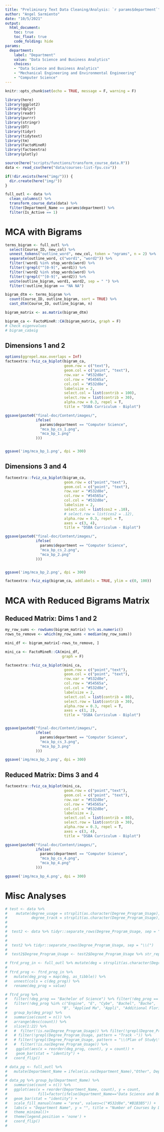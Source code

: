 ```yaml
---
title: "Preliminary Text Data Cleaning/Analysis: `r params$department`"
author: "Angel Sarmiento"
date: "10/5/2021"
output: 
  html_document:
    toc: true
    toc_float: true
    code_folding: hide
params:
  department: 
    label: "Department"
    value: "Data Science and Business Analytics"
    choices: 
    - "Data Science and Business Analytics"
    - "Mechanical Engineering and Environmental Engineering"
    - "Computer Science"
---
```


```r
knitr::opts_chunk$set(echo = TRUE, message = F, warning = F)
```



```r
library(here)
library(ggplot2)
library(dplyr)
library(readr)
library(purrr)
library(stringr)
library(DT)
library(tidyr)
library(tidytext)
library(tm)
library(FactoMineR)
library(factoextra)
library(plotly)
```

```r
source(here("scripts/functions/transform_course_data.R"))
data <- read_csv(here("data/courses-list-fpu.csv"))

if(!dir.exists(here("img/"))) {
  dir.create(here("img/"))
}
```



```r
full_outl <- data %>% 
  clean_columns() %>% 
  transform_course_data(data) %>% 
  filter(Department_Name == params$department) %>% 
  filter(Is_Active == 1)
```

# MCA with Bigrams {.tabset} 

```r
terms_bigram <- full_outl %>% 
  select(Course_ID, new_col) %>% 
  unnest_tokens("outline_word", new_col, token = "ngrams", n = 2) %>% 
  separate(outline_word, c("word1", "word2")) %>% 
  filter(!word1 %in% stop_words$word) %>%
  filter(!grepl("^[0-9]", word1)) %>% 
  filter(!word2 %in% stop_words$word) %>% 
  filter(!grepl("^[0-9]", word2)) %>% 
  unite(outline_bigram, word1, word2, sep = " ") %>% 
  filter(!outline_bigram == "NA NA")

bigram_dtm <- terms_bigram %>% 
  count(Course_ID, outline_bigram, sort = TRUE) %>% 
  cast_dtm(Course_ID, outline_bigram, n)
```

```r
bigram_matrix <- as.matrix(bigram_dtm)

bigram_ca <- FactoMineR::CA(bigram_matrix, graph = F)
# Check eigenvalues
# bigram_ca$eig
```




## Dimensions 1 and 2

```r
options(ggrepel.max.overlaps = Inf)
factoextra::fviz_ca_biplot(bigram_ca, 
                           geom.row = c("text"),
                           geom.col = c("point", "text"),
                           row.var = "#532d8e",
                           col.row = "#54565a",
                           col.col = "#532d8e",
                           labelsize = 2,
                           select.col = list(contrib = 100),
                           select.row = list(contrib = 30),
                           alpha.row = 0.3, repel = T,
                           title = "DSBA Curriculum - Biplot")

ggsave(paste0("final-doc/Content/images/", 
              ifelse(
                params$department == "Computer Science",
                "mca_bp_cs_1.png",
                "mca_bp_1.png"
              )))


ggsave('img/mca_bp_1.png', dpi = 300)

```


## Dimensions 3 and 4

```r
factoextra::fviz_ca_biplot(bigram_ca, 
                           geom.row = c("point","text"),
                           geom.col = c("point", "text"),
                           row.var = "#532d8e",
                           col.row = "#54565a",
                           col.col = "#532d8e",
                           labelsize = 2,
                           select.col = list(cos2 = .10),
                           # select.row = list(cos2 = .12),
                           alpha.row = 0.3, repel = T,
                           axes = c(3, 4),
                           title = "DSBA Curriculum - Biplot")

ggsave(paste0("final-doc/Content/images/", 
              ifelse(
                params$department == "Computer Science",
                "mca_bp_cs_2.png",
                "mca_bp_2.png"
              )))


ggsave('img/mca_bp_2.png', dpi = 300)
```

```r
factoextra::fviz_eig(bigram_ca, addlabels = TRUE, ylim = c(0, 100))
```



# MCA with Reduced Bigrams Matrix {.tabset}

## Reduced Matrix: Dims 1 and 2

```r
my_row_sums <- rowSums(bigram_matrix) %>% as.numeric()
rows_to_remove <- which(my_row_sums < median(my_row_sums))

mini_df <- bigram_matrix[-rows_to_remove, ]
```

```r
mini_ca <- FactoMineR::CA(mini_df,
                          graph = F)

factoextra::fviz_ca_biplot(mini_ca, 
                           geom.row = c("point","text"),
                           geom.col = c("point", "text"),
                           row.var = "#532d8e",
                           col.row = "#54565a",
                           col.col = "#532d8e",
                           labelsize = 2,
                           select.col = list(contrib = 80),
                           select.row = list(contrib = 30),
                           alpha.row = 0.3, repel = T,
                           axes = c(1, 2),
                           title = "DSBA Curriculum - Biplot")


ggsave(paste0("final-doc/Content/images/", 
              ifelse(
                params$department == "Computer Science",
                "mca_bp_cs_3.png",
                "mca_bp_3.png"
              )))

ggsave('img/mca_bp_3.png', dpi = 300)

```



## Reduced Matrix: Dims 3 and 4

```r
factoextra::fviz_ca_biplot(mini_ca, 
                           geom.row = c("point","text"),
                           geom.col = c("point", "text"),
                           row.var = "#532d8e",
                           col.row = "#54565a",
                           col.col = "#532d8e",
                           labelsize = 2,
                           select.col = list(contrib = 80),
                           select.row = list(contrib = 30),
                           alpha.row = 0.3, repel = T,
                           axes = c(3, 4),
                           title = "DSBA Curriculum - Biplot")

ggsave(paste0("final-doc/Content/images/", 
              ifelse(
                params$department == "Computer Science",
                "mca_bp_cs_4.png",
                "mca_bp_4.png"
              )))

ggsave('img/mca_bp_4.png', dpi = 300)

```





# Misc Analyses

```r
# test <- data %>%
#    mutate(degree_usage = strsplit(as.character(Degree_Program_Usage), "Bachelor of Science,"),
#           degree_track = strsplit(as.character(Degree_Program_Usage), "Track, "))
# 
# 
#  test2 <- data %>% tidyr::separate_rows(Degree_Program_Usage, sep = "\\(Program Description\\),") 
# 
# 
#  test2 %>% tidyr::separate_rows(Degree_Program_Usage, sep = "\\(")
# 
#  test2$Degree_Program_Usage <- test2$Degree_Program_Usage %>% str_replace_all( "Bachelor of Science,|Master of Science,", "")
```


```r
# ftrd_prog_in <- full_outl %>% mutate(deg = strsplit(as.character(Degree_Program_Usage), ", |,")) 
# 
# ftrd_prog <- ftrd_prog_in %>% 
#   mutate(deg_prog = map(deg, as_tibble)) %>% 
#   unnest(cols = c(deg_prog)) %>% 
#   rename(deg_prog = value)
```


```r
# ftrd_prog %>%
#   filter(!deg_prog == "Bachelor of Science") %>% filter(!deg_prog == "Master of Science") %>% 
#   filter(!deg_prog %in% c("Engine", "E", "Cybe", "Bachel", "Bache", 
#                         "B", "Applied Ma", "Appli", "Additional Florida Requirements", "Environm")) %>% 
#   group_by(deg_prog) %>% 
#   summarise(count = n()) %>%
#   arrange(desc(count)) %>% 
#   slice(1:22) %>% 
#   #  filter(!is.na(Degree_Program_Usage)) %>% filter(!grepl(Degree_Program_Usage, pattern = "Additional")) %>% 
#   # filter(!grepl(Degree_Program_Usage, pattern = "Track -")) %>%
#   # filter(!grepl(Degree_Program_Usage, pattern = "\\(Plan of Study\\)")) %>% 
#   #  filter(!is.na(Degree_Program_Usage)) %>%
#    ggplot(aes(x = reorder(deg_prog, count), y = count)) +
#    geom_bar(stat = "identity") +
#   coord_flip()
```


```r
# data_pg <- full_outl %>% 
#   mutate(Department_Name = ifelse(is.na(Department_Name),"Other", Department_Name))
# 
# data_pg %>% group_by(Department_Name) %>% 
#   summarise(count = n()) %>% 
#   ggplot(aes(x = reorder(Department_Name, count), y = count,
#              fill=factor(ifelse(Department_Name=="Data Science and Business Analytics","Highlighted","Normal")))) +
#   geom_bar(stat = "identity") +
#   scale_fill_manual(name = "area", values=c("#532d8e","#B1B3B5")) +
#   labs(x = "Department Name", y = "", title = "Number of Courses by Department")+
#   theme_minimal()+
#   theme(legend.position = 'none') +
#   coord_flip() 
#   
```






